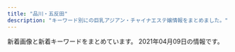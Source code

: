 ```yaml
---
title: "品川・五反田"
description: "キーワード別にの巨乳アジアン・チャイナエステ嬢情報をまとめました。"
---
```


新着画像と新着キーワードをまとめています。
2021年04月09日の情報です。

<DmmAffiliateIns />
<KeywordTable
  shops={
    [
    {
        "img_links": [],
        "url": "http://f-aroma.info/",
        "name": "\u30d5\u30ed\u30fc\u30e9",
        "keywords": {},
        "station": "JR\u54c1\u5ddd\u99c5\u9ad8\u8f2a\u53e3"
    },
    {
        "img_links": [],
        "url": "https://i-house.aoaoeo.com/",
        "keywords": {},
        "station": "JR\u4e94\u53cd\u7530\u99c5\u897f\u53e3",
        "name": "\u7652\u3057\u30cf\u30a6\u30b9"
    },
    {
        "img_links": [
            "http://www.es-yuduki.com/css/nav/change-007.jpg",
            "http://www.es-yuduki.com/css/nav/change-002.jpg",
            "http://www.es-yuduki.com/css/progress04.jpg",
            "http://www.es-yuduki.com/css/nav/change-001.jpg",
            "http://www.es-yuduki.com/css/nav/change-005.jpg",
            "http://www.es-yuduki.com/css/staff03-b.jpg",
            "http://www.es-yuduki.com/css/coupon003.jpg",
            "http://www.es-yuduki.com/css/nav/change-0003.jpg",
            "http://www.es-yuduki.com/css/progress07.jpg",
            "http://www.es-yuduki.com/css/nav/nav-004.jpg",
            "http://www.es-yuduki.com/css/nav/change-004.jpg",
            "http://www.es-yuduki.com/css/staff03.jpg",
            "http://www.es-yuduki.com/css/nav/nav-001.jpg",
            "http://www.es-yuduki.com/css/nav/nav-006.jpg",
            "http://www.es-yuduki.com/css/main-top05.png",
            "http://www.es-yuduki.com/css/progress08.jpg",
            "http://www.es-yuduki.com/css/kanban.jpg",
            "http://www.es-yuduki.com/css/nav/nav-005.jpg",
            "http://www.es-yuduki.com/css/staff01-b.jpg",
            "http://www.es-yuduki.com/css/progress06.jpg",
            "http://www.es-yuduki.com/css/nav/nav-002.jpg",
            "http://www.es-yuduki.com/css/progress05.jpg",
            "http://www.es-yuduki.com/css/staff02.jpg",
            "http://www.es-yuduki.com/css/progress02.jpg",
            "http://www.es-yuduki.com/css/nav/nav-0003.jpg",
            "http://www.es-yuduki.com/css/staff02-b.jpg",
            "http://www.es-yuduki.com/css/staff01.jpg",
            "http://www.es-yuduki.com/css/nav/change-006.jpg",
            "http://www.es-yuduki.com/css/progress01.jpg",
            "http://www.es-yuduki.com/css/head.jpg",
            "http://www.es-yuduki.com/css/staff00.jpg",
            "http://www.es-yuduki.com/css/progress03.jpg",
            "http://www.es-yuduki.com/css/nav/nav-007.jpg"
        ],
        "station": "JR\u4e94\u53cd\u7530\u99c5\u897f\u53e3",
        "keywords": {
            "C": 13
        },
        "name": "\u30de\u30c3\u30b5\u30fc\u30b8\u306e\u5915\u6708",
        "url": "http://www.es-yuduki.com/"
    },
    {
        "img_links": [
            "https://tsukiwa.info/img/staff/75307587-4A46-4F15-A25F-82452D8FC90A.jpeg",
            "https://tsukiwa.info/img/staff/koko3.jpg",
            "https://tsukiwa.info/img/top_map.jpg",
            "https://tsukiwa.info/img/staff_top/20201219_1.jpg",
            "https://tsukiwa.info/img/staff/yuna01.jpg",
            "https://tsukiwa.info/img/staff/mimi20202.jpg",
            "https://tsukiwa.info/img/event/camp03.jpg",
            "https://www.a-side.com/ad/koko/include/banner/koko_200x40.png",
            "https://tsukiwa.info/img/staff/mimi01.jpg",
            "https://tsukiwa.info/img/pickupGirl.png",
            "https://tsukiwa.info/img/staff/5B1348C8-81C8-4A36-8AF4-201F525E98EC.jpeg",
            "https://tsukiwa.info/img/news3.png",
            "https://tsukiwa.info/img/staff/sara241.jpg",
            "https://tsukiwa.info/img/bar_staff.png",
            "https://tsukiwa.info/img/staff/mimi202012.jpg",
            "https://tsukiwa.info/img/news1.png",
            "https://tsukiwa.info/img/staff/sara244.jpg",
            "https://tsukiwa.info/img/staff/yuri001.jpg",
            "https://tsukiwa.info/img/event/20210128.png",
            "https://tsukiwa.info/img/staff_top/20201219_2.jpg",
            "https://tsukiwa.info/img/bar_profile.png",
            "https://tsukiwa.info/img/staff/1B18DB0C-4C76-4A8F-972F-C1207E0FEBD1.jpeg",
            "https://tsukiwa.info/img/staff/aya2101.jpg",
            "https://tsukiwa.info/img/staff/rumi02.jpg",
            "https://tsukiwa.info/img/bar_gallery.png",
            "https://tsukiwa.info/img/staff/rumi04.jpg",
            "https://tsukiwa.info/img/akusesu-top0.jpg",
            "https://tsukiwa.info/img/staff/sara243.jpg",
            "https://tsukiwa.info/img/staff/no_image.jpg",
            "https://tsukiwa.info/img/staff/ruru1.jpg",
            "https://tsukiwa.info/img/staff/sara242.jpg"
        ],
        "station": "JR\u4e94\u53cd\u7530\u99c5\u897f\u53e3",
        "name": "\u6708\u306e\u548c",
        "url": "https://tsukiwa.info/",
        "keywords": {}
    },
    {
        "station": "JR\u4e94\u53cd\u7530\u99c5\u6771\u53e3",
        "keywords": {
            "86": 2,
            "G": 1,
            "C": 3,
            "87": 2,
            "84": 5,
            "88": 3,
            "E": 5,
            "D": 5,
            "90": 2
        },
        "url": "http://www.relax-fuyou.info/",
        "name": "\u8299\u84c9\uff5e\u30d5\u30e8\u30a6\uff5e",
        "img_links": [
            "http://www.relax-fuyou.info/i/img/st9.jpg",
            "http://www.relax-fuyou.info/i/img/r2.jpg",
            "http://www.relax-fuyou.info/img/st201.jpg",
            "http://www.relax-fuyou.info/img/st7.jpg",
            "http://www.relax-fuyou.info/i/img/st42.jpg",
            "http://www.relax-fuyou.info/img/st17.jpg",
            "http://www.relax-fuyou.info/img/sta5.jpg",
            "http://www.relax-fuyou.info/img/st1.jpg",
            "http://www.relax-fuyou.info/i/img/st110.jpg",
            "http://www.relax-fuyou.info/i/img/r1.jpg",
            "http://www.relax-fuyou.info/img/st161.jpg",
            "http://www.relax-fuyou.info/img/sta20.jpg",
            "http://www.relax-fuyou.info/i/img/st201.jpg",
            "http://www.relax-fuyou.info/img/st8.jpg",
            "http://www.relax-fuyou.info/i/img/st160.jpg",
            "http://www.relax-fuyou.info/i/img/r3.jpg",
            "http://www.relax-fuyou.info/img/st150.jpg",
            "http://www.relax-fuyou.info/i/img/st140.jpg",
            "http://www.relax-fuyou.info/img/r9.jpg",
            "http://www.relax-fuyou.info/img/sta1.jpg",
            "http://www.relax-fuyou.info/img/st110.jpg",
            "http://www.relax-fuyou.info/img/top.jpg",
            "http://www.relax-fuyou.info/i/img/st191.jpg",
            "http://www.relax-fuyou.info/img/st10.jpg",
            "http://www.relax-fuyou.info/img/st11.jpg",
            "http://www.relax-fuyou.info/i/img/st11.jpg",
            "http://www.relax-fuyou.info/img/st5.jpg",
            "http://www.relax-fuyou.info/img/sta16.jpg",
            "http://www.relax-fuyou.info/img/sta8.jpg",
            "http://www.relax-fuyou.info/img/st141.jpg",
            "http://www.relax-fuyou.info/i/img/st10.jpg",
            "http://www.relax-fuyou.info/img/st181.jpg",
            "http://www.relax-fuyou.info/img/st72.jpg",
            "http://www.relax-fuyou.info/i/img/sta20.jpg",
            "http://www.relax-fuyou.info/img/st191.jpg",
            "http://www.relax-fuyou.info/img/st42.jpg",
            "http://www.relax-fuyou.info/i/img/st17.jpg",
            "http://www.relax-fuyou.info/img/st171.jpg",
            "http://www.relax-fuyou.info/i/img/st5.jpg",
            "http://www.relax-fuyou.info/img/sta17.jpg",
            "http://www.relax-fuyou.info/i/img/st181.jpg",
            "http://www.relax-fuyou.info/img/st160.jpg",
            "http://www.relax-fuyou.info/i/img/st8.jpg",
            "http://www.relax-fuyou.info/img/sta15.jpg",
            "http://www.relax-fuyou.info/img/sta18.jpg",
            "http://www.relax-fuyou.info/img/sta19.jpg",
            "http://www.relax-fuyou.info/img/st41.jpg",
            "http://www.relax-fuyou.info/img/st71.jpg",
            "http://www.relax-fuyou.info/i/img/top.jpg",
            "http://www.relax-fuyou.info/img/st140.jpg"
        ]
    },
    {
        "station": "JR\u4e94\u53cd\u7530\u99c5\u6771\u53e3",
        "name": "\u3072\u307e\u308f\u308a",
        "keywords": {
            "C": 8
        },
        "url": "http://www.kenkou-house.info/",
        "img_links": [
            "http://www.kenkou-house.info/img/s11.jpg",
            "http://www.kenkou-house.info/img/head.png",
            "http://www.kenkou-house.info/img/s91.jpg",
            "http://www.kenkou-house.info/img/Himawari_200_40.png",
            "http://www.kenkou-house.info/img/m8.png",
            "http://www.kenkou-house.info/img/s20.jpg",
            "http://www.kenkou-house.info/img/m7.png",
            "http://www.kenkou-house.info/img/s1.jpg",
            "http://www.kenkou-house.info/img/bottmo-left.png",
            "http://www.kenkou-house.info/img/play.png",
            "http://www.kenkou-house.info/img/s22.jpg",
            "http://www.kenkou-house.info/img/m4.png",
            "http://www.kenkou-house.info/img/s33.jpg",
            "http://www.kenkou-house.info/img/Himawari_468_60.png",
            "http://www.kenkou-house.info/img/s7.jpg",
            "http://www.kenkou-house.info/img/m2.png",
            "http://www.kenkou-house.info/img/s17.jpg",
            "http://www.kenkou-house.info/img/s4.jpg",
            "http://www.kenkou-house.info/img/m1.png",
            "http://www.kenkou-house.info/img/s16.jpg",
            "http://www.kenkou-house.info/img/s14.jpg",
            "http://www.kenkou-house.info/img/bottmo-ritght.png",
            "http://www.kenkou-house.info/img/m6.png",
            "http://www.kenkou-house.info/img/m3.png",
            "http://www.kenkou-house.info/img/s15.jpg",
            "http://www.kenkou-house.info/img/s21.jpg",
            "http://www.kenkou-house.info/img/m5.png",
            "http://www.kenkou-house.info/img/s.png",
            "http://www.kenkou-house.info/img/s61.jpg",
            "http://www.kenkou-house.info/img/door.png",
            "http://www.kenkou-house.info/img/body-.png",
            "http://www.kenkou-house.info/img/s13.jpg",
            "http://www.kenkou-house.info/img/Himawari_88_31.png",
            "http://www.kenkou-house.info/img/Himawari_160_45.png",
            "http://www.kenkou-house.info/img/s12.jpg"
        ]
    },
    {
        "name": "\u4e94\u53cd\u7530\u30e1\u30c7\u30a3\u30ab\u30eb\u30a8\u30f3",
        "station": "JR\u4e94\u53cd\u7530\u99c5\u897f\u53e3",
        "url": "http://gotanda.pepper.jp/",
        "keywords": {},
        "img_links": [
            "http://gotanda.pepper.jp/1-01.png",
            "http://gotanda.pepper.jp/m048.png",
            "http://gotanda.pepper.jp/gotanda001.jpg",
            "http://gotanda.pepper.jp/20151109231038834554.jpg",
            "http://gotanda.pepper.jp/m173.jpg",
            "http://gotanda.pepper.jp/m049.png",
            "http://gotanda.pepper.jp/m02272.jpg"
        ]
    },
    {
        "img_links": [
            "http://p-fly.work/img/sara1.jpg",
            "http://p-fly.work/images/10.jpg",
            "http://p-fly.work/images/staff_t.png",
            "http://p-fly.work/images/12.jpg",
            "http://p-fly.work/img/mai1.jpg",
            "http://p-fly.work/images/line.png",
            "http://p-fly.work/images/sys2.jpg",
            "http://p-fly.work/images/interior_t.png",
            "http://p-fly.work/staff/koko.jpg",
            "http://p-fly.work/staff/mai.jpg",
            "http://p-fly.work/images/sys1.jpg",
            "http://p-fly.work/images/b3.jpg",
            "http://p-fly.work/images/int2.png",
            "http://p-fly.work/images/int1.jpg",
            "http://p-fly.work/images/1.jpg",
            "http://p-fly.work/images/ac1.jpg",
            "http://p-fly.work/images/sys4.png",
            "http://p-fly.work/images/b2.jpg",
            "http://p-fly.work/images/b1.jpg",
            "http://p-fly.work/images/mobile.jpg",
            "http://p-fly.work/img/yuyu1.jpg",
            "http://p-fly.work/images/news.jpg",
            "http://p-fly.work/images/head.png",
            "http://p-fly.work/staff/yuki.jpg",
            "http://p-fly.work/images/sys3.jpg",
            "http://p-fly.work/img/koko1.jpg",
            "http://p-fly.work/staff/yuyu.jpg",
            "http://p-fly.work/images/tr.jpg",
            "http://p-fly.work/staff/sara.jpg",
            "http://p-fly.work/images/7.jpg"
        ],
        "keywords": {},
        "station": "JR\u4e94\u53cd\u7530\u99c5\u897f\u53e3",
        "name": "\u7d2b\u306e\u8776",
        "url": "http://p-fly.work/"
    },
    {
        "url": "http://lacure.link/",
        "station": "\u6238\u8d8a\u9280\u5ea7\u99c5",
        "keywords": {},
        "name": "\u30e9\u30ad\u30e5\u30a2",
        "img_links": [
            "http://lacure.link/images/g5.jpg",
            "http://lacure.link/images/sayuri.jpg",
            "http://lacure.link/images/g1.jpg",
            "http://lacure.link/images/top2.jpg",
            "http://lacure.link/images/g2.jpg",
            "http://lacure.link/images/news.png",
            "http://lacure.link/images/s_staff.png",
            "http://lacure.link/images/r4.jpg",
            "http://lacure.link/images/r5.jpg",
            "http://lacure.link/images/asali.jpg",
            "http://lacure.link/images/r3.jpg",
            "http://lacure.link/images/zi.png",
            "http://lacure.link/images/kol.jpg",
            "http://lacure.link/images/r6.jpg",
            "http://lacure.link/images/yuki.jpg",
            "http://lacure.link/images/gb01.png",
            "http://lacure.link/images/g3.jpg",
            "http://lacure.link/images/r2.jpg",
            "http://lacure.link/images/g6.jpg",
            "http://lacure.link/images/face.png",
            "http://lacure.link/images/s1.jpg",
            "http://lacure.link/images/r1.jpg",
            "http://lacure.link/images/left3.png",
            "http://lacure.link/images/g0.jpg",
            "http://lacure.link/images/kiki.jpg"
        ]
    },
    {
        "station": "JR\u54c1\u5ddd\u99c5\u9ad8\u8f2a\u53e3",
        "img_links": [
            "http://www.kouroku-este.com/img/staff/fff/s-fff1.jpg",
            "http://www.kouroku-este.com/img/staff/ccc/ccc1.jpg",
            "http://www.kouroku-este.com/img/staff/ggg/ggg1.jpg",
            "http://www.kouroku-este.com/img/menu/info_r.jpg",
            "http://www.kouroku-este.com/img/top/listmark1.png",
            "http://www.kouroku-este.com/img/system/service01.jpg",
            "http://www.kouroku-este.com/img/system/service02.jpg",
            "http://www.kouroku-este.com/img/staff/eee/s-eee2.jpg",
            "http://www.kouroku-este.com/img/staff/fff/s-fff2.jpg",
            "http://www.kouroku-este.com/img/staff/bbb/bbb1.jpg",
            "http://www.kouroku-este.com/img/staff/ccc/ccc2.jpg",
            "http://www.kouroku-este.com/img/staff/eee/s-eee1.jpg",
            "http://www.kouroku-este.com/img/staff/aaa/aaa2.jpg",
            "http://www.kouroku-este.com/img/staff/aaa/aaa1.jpg"
        ],
        "name": "\u5eb7\u7984",
        "keywords": {
            "C": 15
        },
        "url": "http://www.kouroku-este.com/"
    },
    {
        "url": "http://www.relax-cs.com/",
        "station": "JR\u4e94\u53cd\u7530\u99c5\u897f\u53e3",
        "name": "\u30ea\u30e9\u30af\u30bc\u30fc\u30b7\u30e7\u30f3\u862d",
        "img_links": [
            "http://www.relax-cs.com/ncss/top001.jpg",
            "http://www.relax-cs.com/ncss/staff02.jpg",
            "http://www.relax-cs.com/ncss/nav/nav-005.jpg",
            "http://www.relax-cs.com/ncss/nav/nav-004.jpg",
            "http://www.relax-cs.com/ncss/tel.png",
            "http://www.relax-cs.com/ncss/top03.jpg",
            "http://www.relax-cs.com/ncss/staff01.jpg",
            "http://www.relax-cs.com/ncss/nav/nav-006.jpg",
            "http://www.relax-cs.com/ncss/nav/nav-003.jpg",
            "http://www.relax-cs.com/ncss/staff0401.jpg",
            "http://www.relax-cs.com/ncss/nav/nav-002.jpg",
            "http://www.relax-cs.com/ncss/top02-left.jpg",
            "http://www.relax-cs.com/ncss/nav/nav-001.jpg"
        ],
        "keywords": {}
    },
    {
        "name": "\u7f8e\u4f36",
        "img_links": [
            "http://es-mirei.com/images/store/04.jpg",
            "http://es-mirei.com/staffPhoto/s20170728165302.jpg",
            "http://es-mirei.com/images/store/02.jpg",
            "http://es-mirei.com/images/s3Slider1Images/03.jpg",
            "http://es-mirei.com/staffPhoto/s20170728165536.jpg",
            "http://es-mirei.com/images/store/05.jpg",
            "http://es-mirei.com/staffPhoto/b20170911152129.jpg",
            "http://es-mirei.com/staffPhoto/s20180209180323.jpg",
            "http://es-mirei.com/images/store/01.jpg",
            "http://es-mirei.com/staffPhoto/b20170908125528.jpg",
            "http://es-mirei.com/staffPhoto/b20180613122502.jpg",
            "http://es-mirei.com/staffPhoto/b20170728165256.jpg",
            "http://es-mirei.com/staffPhoto/b20170728165302.jpg",
            "http://es-mirei.com/images/noImg.jpg",
            "http://es-mirei.com/images/store/06.jpg",
            "http://es-mirei.com/images/returnStaffBtn.png",
            "http://es-mirei.com/images/s3Slider1Images/02.jpg",
            "http://es-mirei.com/staffPhoto/s20170728165256.jpg",
            "http://es-mirei.com/staffPhoto/s20170911152114.jpg",
            "http://es-mirei.com/staffPhoto/b20180209180323.jpg",
            "http://es-mirei.com/staffPhoto/s20180613122502.jpg",
            "http://es-mirei.com/staffPhoto/b20170911152114.jpg",
            "http://es-mirei.com/staffPhoto/s20170908125528.jpg",
            "http://es-mirei.com/images/store/03.jpg",
            "http://es-mirei.com/staffPhoto/s20170911152129.jpg",
            "http://es-mirei.com/images/s3Slider1Images/01.jpg",
            "http://es-mirei.com/staffPhoto/b20170728165536.jpg"
        ],
        "station": "JR\u4e94\u53cd\u7530\u99c5\u897f\u53e3",
        "url": "http://es-mirei.com/",
        "keywords": {
            "86": 2,
            "E": 8,
            "88": 2,
            "87": 4,
            "85": 2
        }
    },
    {
        "img_links": [
            "http://hanagoromo.work/ai2.jpg",
            "http://hanagoromo.work/mio2.jpg",
            "http://hanagoromo.work/2.jpg",
            "http://hanagoromo.work/sys.jpg",
            "http://hanagoromo.work/s1.png",
            "http://hanagoromo.work/head.jpg",
            "http://hanagoromo.work/ta.png",
            "http://hanagoromo.work/nana2.jpg",
            "http://hanagoromo.work/mio.jpg",
            "http://hanagoromo.work/hitomi.jpg",
            "http://hanagoromo.work/hitomi2.jpg",
            "http://hanagoromo.work/mens-esthe1.png",
            "http://hanagoromo.work/tina2.jpg",
            "http://hanagoromo.work/miyuki1.jpg",
            "http://hanagoromo.work/nana1.jpg",
            "http://hanagoromo.work/rina2.jpeg",
            "http://hanagoromo.work/miko.jpg",
            "http://hanagoromo.work/nana.jpg",
            "http://hanagoromo.work/b1.jpg",
            "http://hanagoromo.work/yuna1.jpg",
            "http://hanagoromo.work/interior1.jpg",
            "http://hanagoromo.work/4.jpg",
            "http://hanagoromo.work/6.jpg",
            "http://hanagoromo.work/b2.jpg",
            "http://hanagoromo.work/main_top.jpg",
            "http://hanagoromo.work/rina1.jpeg",
            "http://hanagoromo.work/rie1.jpg",
            "http://hanagoromo.work/interior_t.jpg",
            "http://hanagoromo.work/yuki.jpg",
            "http://hanagoromo.work/ai3.jpg",
            "http://hanagoromo.work/sayaka.jpg",
            "http://hanagoromo.work/tina.jpg",
            "http://hanagoromo.work/3.jpg",
            "http://hanagoromo.work/112.jpg",
            "http://hanagoromo.work/int2.jpg",
            "http://hanagoromo.work/yuna2.jpg",
            "http://hanagoromo.work/yumi.jpg",
            "http://hanagoromo.work/hitomi1.jpg",
            "http://hanagoromo.work/miyuki.jpg",
            "http://hanagoromo.work/staff_t.jpg",
            "http://hanagoromo.work/b3.jpg",
            "http://hanagoromo.work/mio1.jpg",
            "http://hanagoromo.work/yumi1.jpg",
            "http://hanagoromo.work/eri.jpg",
            "http://hanagoromo.work/1.jpg",
            "http://hanagoromo.work/yuyu.jpg"
        ],
        "url": "http://hanagoromo.work/",
        "keywords": {},
        "name": "\u82b1\u8863",
        "station": "JR\u4e94\u53cd\u7530\u99c5"
    },
    {
        "keywords": {},
        "url": "http://hi-msg.com/tonpoh/",
        "station": "JR\u4e94\u53cd\u7530\u99c5\u897f\u53e3",
        "img_links": [
            "http://hi-msg.com/tonpoh/images/p-14-1.jpg",
            "http://hi-msg.com/tonpoh/images/p-8-1.jpg",
            "http://hi-msg.com/tonpoh/images/fla-1.png",
            "http://hi-msg.com/tonpoh/images/s5.png",
            "http://hi-msg.com/tonpoh/images/p-6-1.jpg",
            "http://hi-msg.com/tonpoh/images/p-8.jpg",
            "http://hi-msg.com/tonpoh/images/p-5.jpg",
            "http://hi-msg.com/tonpoh/images/p-7.jpg",
            "http://hi-msg.com/tonpoh/images/p-9-1.jpg",
            "http://hi-msg.com/tonpoh/images/p-2.jpg",
            "http://hi-msg.com/tonpoh/images/tit-sys.png",
            "http://hi-msg.com/tonpoh/images/fla.png",
            "http://hi-msg.com/tonpoh/images/p-7-1.jpg",
            "http://hi-msg.com/tonpoh/images/p-1.jpg",
            "http://hi-msg.com/tonpoh/images/s9.png",
            "http://hi-msg.com/tonpoh/images/p-14.jpg",
            "http://hi-msg.com/tonpoh/images/p-6.jpg",
            "http://hi-msg.com/tonpoh/images/p-4.jpg",
            "http://hi-msg.com/tonpoh/images/s4.jpg",
            "http://hi-msg.com/tonpoh/images/p-0.jpg",
            "http://hi-msg.com/tonpoh/images/p-9.jpg",
            "http://hi-msg.com/tonpoh/images/s1.png",
            "http://hi-msg.com/tonpoh/images/p-10-1.jpg",
            "http://hi-msg.com/tonpoh/images/p-10.jpg",
            "http://hi-msg.com/tonpoh/images/p-13-1.jpg",
            "http://hi-msg.com/tonpoh/images/s8.png",
            "http://hi-msg.com/tonpoh/images/p-11-1.jpg",
            "http://hi-msg.com/tonpoh/images/tit-staff.png",
            "http://hi-msg.com/tonpoh/images/ll.png",
            "http://hi-msg.com/tonpoh/images/fla-3.png",
            "http://hi-msg.com/tonpoh/images/line.png",
            "http://hi-msg.com/tonpoh/images/s6.png",
            "http://hi-msg.com/tonpoh/images/p-12-1.jpg",
            "http://hi-msg.com/tonpoh/images/no.png",
            "http://hi-msg.com/tonpoh/images/p-13.jpg",
            "http://hi-msg.com/tonpoh/images/botton.png",
            "http://hi-msg.com/tonpoh/images/p-11.jpg",
            "http://hi-msg.com/tonpoh/images/l.png",
            "http://hi-msg.com/tonpoh/images/p-12.jpg"
        ],
        "name": "\u30c8\u30f3\u30dd\u30fc"
    }
]
}
/>
<DmmAffiliateScript />
